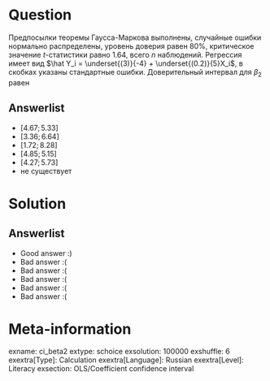 Question
========
Предпосылки теоремы Гаусса-Маркова выполнены, случайные ошибки нормально распределены,
уровень доверия равен $80$\%, критическое значение $t$-статистики равно
$1.64$, всего $n$ наблюдений.
Регрессия имеет вид $\hat Y_i = \underset{(3)}{-4} + \underset{(0.2)}{5}X_i$,
в скобках указаны стандартные ошибки. Доверительный интервал для $\beta_2$ равен


Answerlist
----------
*  $[4.67; 5.33]$
*  $[3.36; 6.64]$
*  $[1.72; 8.28]$
*  $[4.85; 5.15]$
*  $[4.27; 5.73]$
*  не существует

Solution
========

Answerlist
----------
*  Good answer :)
*  Bad answer :(
*  Bad answer :(
*  Bad answer :(
*  Bad answer :(
*  Bad answer :(

Meta-information
================
exname: ci_beta2
extype: schoice
exsolution: 100000
exshuffle: 6
exextra[Type]: Calculation
exextra[Language]: Russian
exextra[Level]: Literacy
exsection: OLS/Coefficient confidence interval
